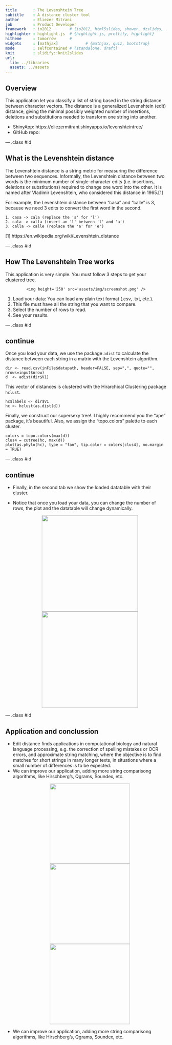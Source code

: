```yaml
---
title       : The Levenshtein Tree
subtitle    : A distance cluster tool
author      : Eliezer Mitrani
job         : Product Developer
framework   : io2012        # {io2012, html5slides, shower, dzslides, ...}
highlighter : highlight.js  # {highlight.js, prettify, highlight}
hitheme     : tomorrow      # 
widgets     : [mathjax]            # {mathjax, quiz, bootstrap}
mode        : selfcontained # {standalone, draft}
knit        : slidify::knit2slides
url:
  lib: ../libraries
  assets: ../assets
---
```


## Overview

This application let you classify a list of string based in the string distance between character vectors. The distance is a generalized Levenshtein (edit) distance, giving the minimal possibly weighted number of insertions, deletions and substitutions needed to transform one string into another.

- ShinyApp: https://eliezermitrani.shinyapps.io/levenshteintree/
- GitHub repo: 

--- .class #id 

## What is the Levenshtein distance

The Levenshtein distance is a string metric for measuring the difference between two sequences. Informally, the Levenshtein distance between two words is the minimum number of single-character edits (i.e. insertions, deletions or substitutions) required to change one word into the other. It is named after Vladimir Levenshtein, who considered this distance in 1965.[1]

For example, the Levenshtein distance between "casa" and "calle" is 3, because we need 3 edits to convert the first word in the second.

    1. casa -> cala (replace the 's' for 'l')
    2. cala -> calla (insert an 'l' between 'l' and 'a')
    3. calla -> calle (replace the 'a' for 'e')



[1] https://en.wikipedia.org/wiki/Levenshtein_distance

--- .class #id 

## How The Levenshtein Tree works

This application is very simple. You must follow 3 steps to get your clustered tree.

<div style='text-align: center;'>
    <img height='250' src='assets/img/screenshot.png' />
</div>

1. Load your data: You can load any plain text format (.csv, .txt, etc.).
2. This file must have all the string that you want to compare.
3. Select the number of rows to read.
4. See your results.

--- .class #id 

## continue

Once you load your data, we use the package ```adist``` to calculate the distance between each string in a matrix with the Levenshtein algorithm.
```
dir <- read.csv(inFile$datapath, header=FALSE, sep=",", quote="", nrows=input$nrow)
d  <- adist(dir$V1)
```
This vector of distances is clustered with the Hirarchical Clustering package ```hclust```.
```
hc$labels <- dir$V1
hc <- hclust(as.dist(d))
```
Finally, we construct our supersexy tree!. I highly recommend you the "ape" package, it's beautiful. Also, we assign the "topo.colors" palette to each cluster.
```
colors = topo.colors(max(d))
clus4 = cutree(hc, max(d))
plot(as.phylo(hc), type = "fan", tip.color = colors[clus4], no.margin = TRUE)
```

--- .class #id 

## continue

- Finally, in the second tab we show the loaded datatable with their cluster.

- Notice that once you load your data, you can change the number of rows, the plot and the datatable will change dynamically.
<div style='text-align: center;'>
    <img height='300' src='assets/img/tree.png' />
    <img height='300' src='assets/img/table.png' />
</div>

--- .class #id 

## Application and conclussion

- Edit distance finds applications in computational biology and natural language processing, e.g. the correction of spelling mistakes or OCR errors, and approximate string matching, where the objective is to find matches for short strings in many longer texts, in situations where a small number of differences is to be expected.
- We can improve our application, adding more string comparisong algorithms, like Hirschberg's, Qgrams, Soundex, etc.
<div style='text-align: center;'>
    <img height='250' src='assets/img/countries.png' />
    <img height='250' src='assets/img/work.png' />
    <img height='250' src='assets/img/tree.png' />
</div>
- We can improve our application, adding more string comparisong algorithms, like Hirschberg's, Qgrams, Soundex, etc.
